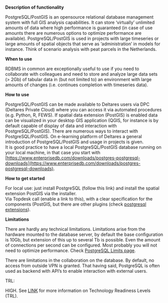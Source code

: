 **Description of functionality**

PostgreSQL/PostGIS is an opensource relational database management system with full GIS analysis capabilities. It can store ‘virtually’ unlimited amounts of data where high performance is guaranteed (in case of use amounts there are numerous options to optimize performance are available). PostgreSQL/PostGIS is used in projects with large timeseries or large amounts of spatial objects that serve as ‘administration’ in models for instance. Think of scenario analysis with peat parcels in the Netherlands.

**When to use**

RDBMS in common are exceptionally useful to use if you need to collaborate with colleagues and need to store and analyze large data sets (> 2Gb) of tabular data in (but not limited to) an environment with large amounts of changes (i.e. continues completion with timeseries data).

**How to use**

PostgreSQL/PostGIS can be made available to Deltares users via DPC (Deltares Private Cloud) where you can access it via automated procedures (e.g. Python, R, FEWS). If spatial data extension (PostGIS) is enabled data can be visualized in your desktop GIS application (QGIS, for instance is by default capable of display of data and interaction with PostgreSQL/PostGIS). There are numerous ways to interact with PostgreSQL/PostGIS. On e-learning platform of Deltares a general introduction of PostgreSQL/PostGIS and usage in projects is given.  
It is good practice to have a local PostgreSQL/PostGIS database running on your local machine, in that case you start with [https://www.enterprisedb.com/downloads/postgres-postgresql-downloads](https://www.enterprisedb.com/downloads/postgres-postgresql-downloads).

**How to get started**

For local use: just install PostgreSQL (follow this link) and install the spatial extension PostGIS via the installer.  
Via Topdesk call (enable a link to this), with a clear specification for the components (PostGIS, but there are other plugins (check [postgresql extensions](https://www.postgresql.org/download/products/6-postgresql-extensions/)).

**Limitations**

There are hardly any technical limitations. Limitations arise from the hardware mounted to the database server, by default the base configuration is 10Gb, but extension of this up to several Tb is possible. Even the amount of connections per second can be configured. Most probably you will not need to optimize performance. Check [PostgreSQL Limits page](https://www.postgresql.org/docs/current/limits.html).

There are limitations in the collaboration on the database. By default, no access from outside VPN is granted. That having said, PostgreSQL is often used as backend with API’s to enable interaction with external users.

TRL:

HIGH. See [LINK](/storage-finder/tlr) for more information on Technology Readiness Levels (TRL).